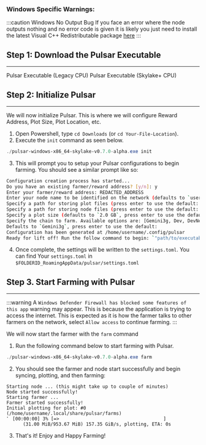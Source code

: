 

### Windows Specific Warnings:
:::caution  Windows No Output Bug
If you face an error where the node outputs nothing and no error code is given it is likely you just need to install the latest Visual C++ Redistributable package [here](https://learn.microsoft.com/en-us/cpp/windows/latest-supported-vc-redist?view=msvc-170)
:::

## Step 1: Download the Pulsar Executable
---

<div className={`${styles.buttons} ${styles.flexContainer}`}>
  <Link
    className="button button--secondary"
    to="https://github.com/subspace/pulsar/releases/download/v0.7.0-alpha/pulsar-windows-x86_64-v2-v0.7.0-alpha.exe"
    style={{ display: 'flex', flexDirection: 'column', alignItems: 'center', justifyContent: 'center', textAlign: 'center', padding: '10px' }}>
    <span style={{ fontSize: '20px' }}>Pulsar Executable</span>
    <span style={{ fontSize: '14px' }}>(Legacy CPU)</span>
  </Link>
  <Link
    className="button button--secondary"
    to="https://github.com/subspace/pulsar/releases/download/v0.7.0-alpha/pulsar-windows-x86_64-skylake-v0.7.0-alpha.exe"
    style={{ display: 'flex', flexDirection: 'column', alignItems: 'center', justifyContent: 'center', textAlign: 'center', padding: '10px' }}>
    <span style={{ fontSize: '20px' }}>Pulsar Executable</span>
    <span style={{ fontSize: '14px' }}>(Skylake+ CPU)</span>
  </Link>
</div>

## Step 2: Initialize Pulsar
---

We will now initialize Pulsar. This is where we will configure Reward Address, Plot Size, Plot Location, etc. 

1. Open Powershell, type `cd Downloads` (or `cd Your-File-Location`).
2. Execute the `init` command as seen below.
```powershell
./pulsar-windows-x86_64-skylake-v0.7.0-alpha.exe init
```

3. This will prompt you to setup your Pulsar configurations to begin farming. You should see a similar prompt like so:

```bash
Configuration creation process has started...
Do you have an existing farmer/reward address? [y/n]: y
Enter your farmer/reward address: REDACTED_ADDRESS
Enter your node name to be identified on the network (defaults to `username`, press enter to use the default):
Specify a path for storing plot files (press enter to use the default: `"/home/username/.local/share/pulsar/farms"`):
Specify a path for storing node files (press enter to use the default: `"/home/username/.local/share/pulsar/node"`):
Specify a plot size (defaults to `2.0 GB`, press enter to use the default):
Specify the chain to farm. Available options are: [Gemini3g, Dev, DevNet].
Defaults to `Gemini3g`, press enter to use the default:
Configuration has been generated at /home/username/.config/pulsar
Ready for lift off! Run the follow command to begin: `"path/to/executable" farm`
```
4. Once complete, the settings will be written to the `settings.toml`. You can find Your `settings.toml` in `$FOLDERID_RoamingAppData/pulsar/settings.toml`

## Step 3. Start Farming with Pulsar
---

:::warning 
A `Windows Defender Firewall has blocked some features of this app` warning may appear.
This is because the application is trying to access the internet. This is expected as it is how the farmer talks to other farmers on the network, select `Allow access` to continue farming. 
:::

We will now start the farmer with the `farm` command

1. Run the following command below to start farming with Pulsar. 
```powershell
./pulsar-windows-x86_64-skylake-v0.7.0-alpha.exe farm
```

2. You should see the farmer and node start successfully and begin syncing, plotting, and then farming:

```text
Starting node ... (this might take up to couple of minutes)
Node started successfully!
Starting farmer ...
Farmer started successfully!
Initial plotting for plot: #0 (/home/username/.local/share/pulsar/farms)
⠁ [00:00:00] 3% [=>                                      ]
      (31.00 MiB/953.67 MiB) 157.35 GiB/s, plotting, ETA: 0s
```

3. That's it! Enjoy and Happy Farming!
